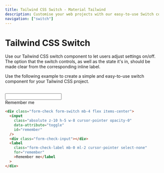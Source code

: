 ```yaml
---
title: Tailwind CSS Switch - Material Tailwind
description: Customise your web projects with our easy-to-use Switch component for Tailwind CSS using Material Design guidelines.
navigation: ["switch"]
---
```


# Tailwind CSS Switch

Use our Tailwind CSS switch component to let users adjust settings on/off. The option that the switch controls, as well as the state it's in, should be made clear from the corresponding inline label.

Use the following example to create a simple and easy-to-use switch component for your Tailwind CSS project.

<br />

<ComponentPreview id="switch">
  <div className="form-check form-switch mb-4 flex items-center">
    <input
      className="absolute z-10 h-5 w-8 cursor-pointer opacity-0"
      data-attribute="toggle"
      id="remember"
    />
    <div className="form-check-input"></div>
    <label
      className="form-check-label mb-0 ml-2 cursor-pointer select-none"
      for="remember"
    >
      Remember me
    </label>
  </div>
</ComponentPreview>

```html showLineNumbers
<div class="form-check form-switch mb-4 flex items-center">
  <input
    class="absolute z-10 h-5 w-8 cursor-pointer opacity-0"
    data-attribute="toggle"
    id="remember"
  />
  <div class="form-check-input"></div>
  <label
    class="form-check-label mb-0 ml-2 cursor-pointer select-none"
    for="remember"
    >Remember me</label
  >
</div>
```
